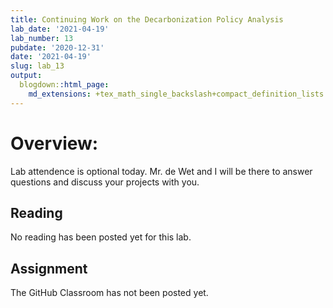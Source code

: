 ```yaml
---
title: Continuing Work on the Decarbonization Policy Analysis
lab_date: '2021-04-19'
lab_number: 13
pubdate: '2020-12-31'
date: '2021-04-19'
slug: lab_13
output:
  blogdown::html_page:
    md_extensions: +tex_math_single_backslash+compact_definition_lists
---
```

# Overview:

Lab attendence is optional today. Mr. de Wet and I will be there to answer questions and discuss your projects with you.

## Reading
No reading has been posted yet for this lab.

## Assignment

The GitHub Classroom has not been posted yet.
